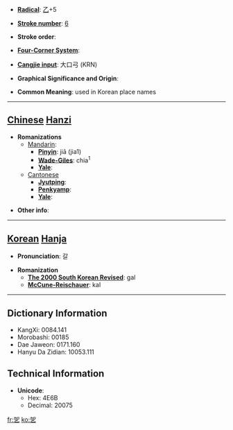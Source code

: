 * '''[[Wiktionary:Chinese radical index| Radical]]''': [[Wiktionary:Chinese radical index 乙|乙]]+5

* '''[[Wiktionary:Chinese total strokes index|Stroke number]]''': [[Wiktionary:Chinese total strokes index 6|6]]

* '''Stroke order''': 

* '''[[Wiktionary:Chinese four corner index|Four-Corner System]]''': 

* '''[[Wiktionary:Chinese Cangjie index|Cangjie input]]''': 大口弓 (KRN)

* '''Graphical Significance and Origin''': 

* '''Common Meaning''': used in Korean place names

----

== [[Chinese]] [[Hanzi]] ==

* '''Romanizations'''
** [[Mandarin]]:
*** '''[[Pinyin]]''': jiā (jia1)
*** '''[[Wade-Giles]]''': chia<sup>1</sup>
*** '''[[Yale]]''': 
**[[Cantonese]]
***'''[[Jyutping]]''':
***'''[[Penkyamp]]''': 
***'''[[Yale]]''': 

* '''Other info''': 

----

== [[Korean]] [[Hanja]] ==

* '''Pronunciation''': 갈

* '''Romanization'''
** '''[[The 2000 South Korean Revised Romanization|The 2000 South Korean Revised]]''': gal
** '''[[McCune-Reischauer]]''': kal

----

== Dictionary Information ==

* KangXi: 0084.141
* Morobashi: 00185
* Dae Jaweon: 0171.160
* Hanyu Da Zidian: 10053.111

== Technical Information ==

* '''Unicode''':
** Hex: 4E6B
** Decimal: 20075

[[fr:乫]]
[[ko:乫]]